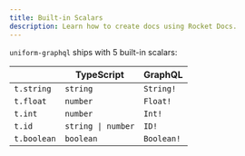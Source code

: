```yaml
---
title: Built-in Scalars
description: Learn how to create docs using Rocket Docs.
---
```


<!-- TODO: update the description -->

<!-- TODO: break the text blocks and make them more readable -->
<!-- TODO: codeblock all technical terms -->

<!-- TODO: explain more here -->
<!-- TODO: remove the codeblocks for these, as they look off -->

`uniform-graphql` ships with 5 built-in scalars:

|             | TypeScript         | GraphQL    |
| ----------- | ------------------ | ---------- |
| `t.string`  | `string`           | `String!`  |
| `t.float`   | `number`           | `Float!`   |
| `t.int`     | `number`           | `Int!`     |
| `t.id`      | `string \| number` | `ID!`      |
| `t.boolean` | `boolean`          | `Boolean!` |
